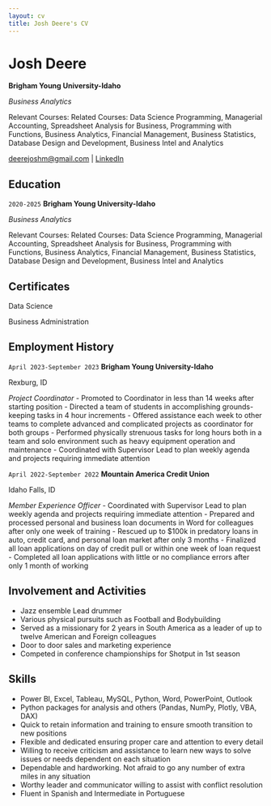 ```yaml
---
layout: cv
title: Josh Deere's CV
---
```

# Josh Deere
__Brigham Young University-Idaho__

_Business Analytics_

Relevant Courses: Related Courses: Data Science Programming, Managerial Accounting, Spreadsheet Analysis for Business, 
Programming with Functions, Business Analytics, Financial Management, Business Statistics, Database Design and Development,
Business Intel and Analytics 

<div id="webaddress">
<a href="deerejoshm@gmail.com">deerejoshm@gmail.com</a>
| <a href="https://www.linkedin.com/in/deere-joshua/">LinkedIn</a>
</div>


## Education

`2020-2025`
__Brigham Young University-Idaho__

_Business Analytics_

Relevant Courses: Related Courses: Data Science Programming, Managerial Accounting, Spreadsheet Analysis for Business, 
Programming with Functions, Business Analytics, Financial Management, Business Statistics, Database Design and Development,
Business Intel and Analytics 


## Certificates

Data Science

Business Administration


## Employment History

`April 2023-September 2023`
__Brigham Young University-Idaho__ 

Rexburg, ID 

_Project Coordinator_
- Promoted to Coordinator in less than 14 weeks after starting position
- Directed a team of students in accomplishing grounds-keeping tasks in 4 hour increments
- Offered assistance each week to other teams to complete advanced and complicated projects as coordinator for both groups
- Performed physically strenuous tasks for long hours both in a team and solo environment such as heavy equipment operation and maintenance
- Coordinated with Supervisor Lead to plan weekly agenda and projects requiring immediate attention

`April 2022-September 2022`
__Mountain America Credit Union__

Idaho Falls, ID

_Member Experience Officer_
- Coordinated with Supervisor Lead to plan weekly agenda and projects requiring immediate attention
- Prepared and processed personal and business loan documents in Word for colleagues after only one week of training
- Rescued up to $100k in predatory loans in auto, credit card, and personal loan market after only 3 months
- Finalized all loan applications on day of credit pull or within one week of loan request
- Completed all loan applications with little or no compliance errors after only 1 month of working


## Involvement and Activities

- Jazz ensemble Lead drummer
- Various physical pursuits such as Football and Bodybuilding
- Served as a missionary for 2 years in South America as a leader of up to twelve American and Foreign colleagues
- Door to door sales and marketing experience
- Competed in conference championships for Shotput in 1st season


## Skills

- Power BI, Excel, Tableau, MySQL, Python, Word, PowerPoint, Outlook
- Python packages for analysis and others (Pandas, NumPy, Plotly, VBA, DAX)
- Quick to retain information and training to ensure smooth transition to new positions
- Flexible and dedicated ensuring proper care and attention to every detail
- Willing to receive criticism and assistance to learn new ways to solve issues or needs dependent on each situation
- Dependable and hardworking. Not afraid to go any number of extra miles in any situation
- Worthy leader and communicator willing to assist with conflict resolution
- Fluent in Spanish and Intermediate in Portuguese 

<!-- ### Footer

Last updated: May 2013 -->
